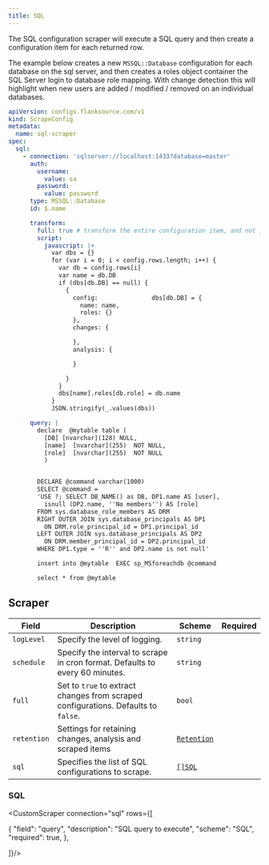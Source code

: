 ```yaml
---
title: SQL
---
```


The SQL configuration scraper will execute a SQL query and then create a configuration item for each returned row.

The example below creates a new `MSSQL::Database` configuration for each database on the sql server, and then creates a roles object container the SQL Server login to database role mapping. With change detection this will highlight when new users are added / modified / removed on an individual databases.

```yaml title='sql-scraper.yaml'
apiVersion: configs.flanksource.com/v1
kind: ScrapeConfig
metadata:
  name: sql-scraper
spec:
  sql:
    - connection: 'sqlserver://localhost:1433?database=master'
      auth:
        username:
          value: sa
        password:
          value: password
      type: MSSQL::Database
      id: $.name

      transform:
        full: true # transform the entire configuration item, and not just the configuration data (row)
        script:
          javascript: |+
            var dbs = {}
            for (var i = 0; i < config.rows.length; i++) {
              var db = config.rows[i]
              var name = db.DB
              if (dbs[db.DB] == null) {
                {
                  config:               dbs[db.DB] = {
                    name: name,
                    roles: {}
                  },
                  changes: {

                  },
                  analysis: {

                  }

                }
              }
              dbs[name].roles[db.role] = db.name
            }
            JSON.stringify(_.values(dbs))

      query: |
        declare  @mytable table (
          [DB] [nvarchar](128) NULL,
          [name]  [nvarchar](255)  NOT NULL,
          [role]  [nvarchar](255)  NOT NULL
          )


        DECLARE @command varchar(1000)
        SELECT @command =
        'USE ?; SELECT DB_NAME() as DB, DP1.name AS [user],
          isnull (DP2.name, ''No members'') AS [role]
        FROM sys.database_role_members AS DRM
        RIGHT OUTER JOIN sys.database_principals AS DP1
          ON DRM.role_principal_id = DP1.principal_id
        LEFT OUTER JOIN sys.database_principals AS DP2
          ON DRM.member_principal_id = DP2.principal_id
        WHERE DP1.type = ''R'' and DP2.name is not null'

        insert into @mytable  EXEC sp_MSforeachdb @command

        select * from @mytable
```

## Scraper

| Field       | Description                                                                        | Scheme                                       | Required |
| ----------- | ---------------------------------------------------------------------------------- | -------------------------------------------- | -------- |
| `logLevel`  | Specify the level of logging.                                                      | `string`                                     |          |
| `schedule`  | Specify the interval to scrape in cron format. Defaults to every 60 minutes.       | `string`                                     |          |
| `full`      | Set to `true` to extract changes from scraped configurations. Defaults to `false`. | `bool`                                       |          |
| `retention` | Settings for retaining changes, analysis and scraped items                         | [`Retention`](/config-db/concepts/retention) |          |
| `sql`       | Specifies the list of SQL configurations to scrape.                                | [`[]SQL`](#sql)                            |          |

### SQL

<CustomScraper connection="sql" rows={[

  {
    "field": "query",
    "description": "SQL query to execute",
    "scheme": "SQL",
    "required": true,
  },


]}/>

